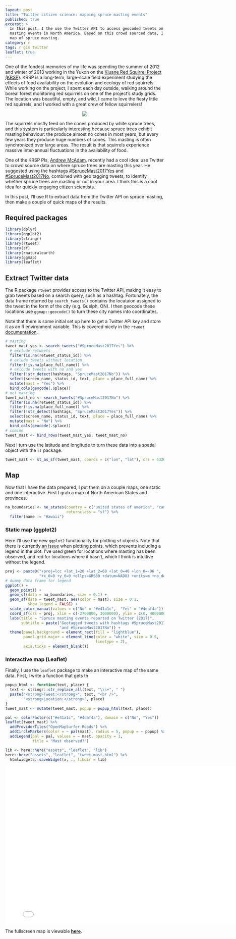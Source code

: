 ```yaml
---
layout: post
title: "Twitter citizen science: mapping spruce masting events"
published: true
excerpt: >
  In this post, I the use the Twitter API to access geocoded tweets on spruce 
  masting events in North America. Based on this crowd sourced data, I produce a
  map of spruce masting.
category: r
tags: r gis twitter
leaflet: true
---
```


One of the fondest memories of my life was spending the summer of 2012 and winter of 2013 working in the Yukon on the [Kluane Red Squirrel Project (KRSP)](http://redsquirrel.biology.ualberta.ca/). KRSP is a long-term, large-scale field experiment studying the effects of food availability on the evolution and ecology of red squirrels. While working on the project, I spent each day outside, walking around the boreal forest monitoring red squirrels on one of the project's study grids. The location was beautiful, empty, and wild, I came to love the fiesty little red squirrels, and I worked with a great crew of fellow squirrelers!

<div style="text-align: center">
  <img src="/img/twitter-mast/kluane.jpg"/>
</div>

The squirrels mostly feed on the cones produced by white spruce trees, and this system is particularly interesting because spruce trees exhibit masting behaviour: the produce almost no cones in most years, but every few years they produce huge numbers of cones. This masting is often synchronized over large areas. The result is that squirrels experience massive inter-annual fluctuations in the availability of food.

One of the KRSP PIs, [Andrew McAdam](http://www.mcadamlab.ca/), recently had a cool idea: use Twitter to crowd source data on where spruce trees are masting this year. He suggested using the hashtags [#SpruceMast2017Yes ](https://twitter.com/hashtag/SpruceMast2017Yes?src=hash) and [#SpruceMast2017No ](https://twitter.com/hashtag/SpruceMast2017No?src=hash), combined with geo tagging tweets, to identify whether spruce trees are masting or not in your area. I think this is a cool idea for quickly engaging citizen scientists.

In this post, I'll use R to extract data from the Twitter API on spruce masting, then make a couple of quick maps of the results.

## Required packages

```r
library(dplyr)
library(ggplot2)
library(stringr)
library(rtweet)
library(sf)
library(rnaturalearth)
library(ggmap)
library(leaflet)
```

## Extract Twitter data

The R package `rtweet` provides access to the Twitter API, making it easy to grab tweets based on a search query, such as a hashtag. Fortunately, the data frame returned by `search_tweets()` contains the locataion assigned to the tweet in the form of the city (e.g. Guelph, ON). I then geocode these locations use `ggmap::geocode()` to turn these city names into coordinates.

Note that there is some initial set up here to get a Twitter API key and store it as an R environment variable. This is covered nicely in the `rtweet` [documentation](http://rtweet.info/articles/auth.html).

```r
# masting
tweet_mast_yes <- search_tweets("#SpruceMast2017Yes") %>% 
  # exclude retweets
  filter(is.na(retweet_status_id)) %>% 
  # exlude tweets without location
  filter(!is.na(place_full_name)) %>% 
  # exlcude tweets with no and yes
  filter(!str_detect(hashtags, "SpruceMast2017No")) %>% 
  select(screen_name, status_id, text, place = place_full_name) %>% 
  mutate(mast = "Yes") %>% 
  bind_cols(geocode(.$place))
# not masting
tweet_mast_no <- search_tweets("#SpruceMast2017No") %>% 
  filter(is.na(retweet_status_id)) %>% 
  filter(!is.na(place_full_name)) %>% 
  filter(!str_detect(hashtags, "SpruceMast2017Yes")) %>% 
  select(screen_name, status_id, text, place = place_full_name) %>% 
  mutate(mast = "No") %>% 
  bind_cols(geocode(.$place))
# comine
tweet_mast <- bind_rows(tweet_mast_yes, tweet_mast_no)
```

Next I turn use the latitude and longitude to turn these data into a spatial object with the `sf` package.

```r
tweet_mast <- st_as_sf(tweet_mast, coords = c("lon", "lat"), crs = 4326)
```

## Map 

Now that I have the data prepared, I put them on a couple maps, one static and one interactive. First I grab a map of North American States and provinces.

```r
na_boundaries <- ne_states(country = c("united states of america", "canada"),
                           returnclass = "sf") %>% 
  filter(name != "Hawaii")
```

### Static map (ggplot2)

Here I'll use the new `ggplot2` functionality for plotting `sf` objects. Note that there is currently [an issue](https://github.com/tidyverse/ggplot2/issues/2037) when plotting points, which prevents including a legend in the plot. I've used green for locations where masting has been observed, and red for locations where it hasn't, which I think is intuitive without the legend.

```r
proj <- paste0("+proj=lcc +lat_1=20 +lat_2=60 +lat_0=40 +lon_0=-96 ",
               "+x_0=0 +y_0=0 +ellps=GRS80 +datum=NAD83 +units=m +no_defs")
# dummy data frame for legend
ggplot() +
  geom_point() +
  geom_sf(data = na_boundaries, size = 0.1) +
  geom_sf(data = tweet_mast, aes(color = mast), size = 0.1,
          show.legend = FALSE) +
  scale_color_manual(values = c("No" = "#e41a1c",  "Yes" = "#4daf4a")) +
  coord_sf(crs = proj, xlim = c(-2700000, 3000000), ylim = c(0, 4000000)) +
  labs(title = "Spruce masting events reported on Twitter (2017)",
       subtitle = paste("Geotagged tweets with hashtags #SpruceMast2017Yes",
                        "and #SpruceMast2017No")) +
  theme(panel.background = element_rect(fill = "lightblue"), 
        panel.grid.major = element_line(color = "white", size = 0.5, 
                                        linetype = 2),
        axis.ticks = element_blank())
```

### Interactive map (Leaflet)

Finally, I use the `leaflet` package to make an interactive map of the same data. First, I write a function that gets th

```r
popup_html <- function(text, place) {
  text <- stringr::str_replace_all(text, "\\s+", " ")
  paste("<strong>Tweet:</strong>", text, "<br />", 
        "<strong>Location:</strong>", place)
}
tweet_mast <- mutate(tweet_mast, popup = popup_html(text, place))
```

```r
pal <- colorFactor(c("#e41a1c", "#4daf4a"), domain = c("No", "Yes"))
leaflet(tweet_mast) %>% 
  addProviderTiles("OpenMapSurfer.Roads") %>% 
  addCircleMarkers(color = ~ pal(mast), radius = 5, popup = ~ popup) %>% 
  addLegend(pal = pal, values = ~ mast, opacity = 1,
            title = "Mast observed?")
```

```r
lib <- here::here("assets", "leaflet", "lib")
here::here("assets", "leaflet", "tweet-mast.html") %>% 
  htmlwidgets::saveWidget(x, ., libdir = lib)
```

<iframe src="/assets/leaflet/tweet-mast.html" style="border: none; width: 800px; height: 500px"></iframe>

The fullscreen map is viewable <a href="/assets/leaflet/tweet-mast.html" target="_blank"><strong>here</strong></a>.